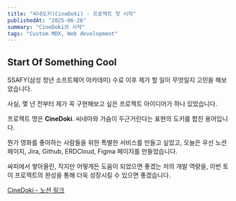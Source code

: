 ```yaml
---
title: "씨네도키(CineDoki) - 프로젝트 첫 시작"
publishedAt: "2025-06-26"
summary: "CineDoki의 시작"
tags: "Custom MDX, Web development"
---
```


## Start Of Something Cool

SSAFY(삼성 청년 소프트웨어 아카데미) 수료 이후 제가 할 일이 무엇일지 고민을 해보았습니다.

사실, 몇 년 전부터 제가 꼭 구현해보고 싶은 프로젝트 아이디어가 하나 있었습니다.

프로젝트 명은 **CineDoki**.
씨네마와 가슴이 두근거린다는 표현의 도키를 합친 용어입니다.

뭔가 영화를 좋아하는 사람들을 위한 특별한 서비스를 만들고 싶었고,
오늘은 우선 노션 페이지, Jira, Github, ERDCloud, Figma 페이지를 만들었습니다.

싸피에서 쌓아올린, 작지만 어떻게든 도움이 되었으면 좋겠는 저의 개발 역량을,
이번 토이 프로젝트의 완성을 통해 더욱 성장시킬 수 있으면 좋겠습니다.

[CineDoki - 노션 링크](https://reinvented-perfume-2f5.notion.site/CineDoki-A-Movie-Related-Service-For-Everyone-21e32d73ef7080ce9308e2c5776c645f?pvs=73)